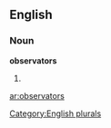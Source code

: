 
==English==

===Noun===
'''observators'''

# {{plural of|[[observator]]}}

[[Category:English plurals]]

[[ar:observators]]